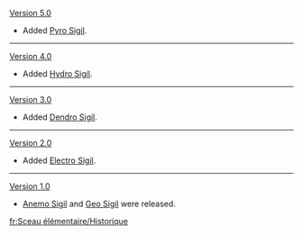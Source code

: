 {{Change History/Header}}
[[Version 5.0]]
*Added [[Pyro Sigil]].
----
[[Version 4.0]]
*Added [[Hydro Sigil]].
----
[[Version 3.0]]
*Added [[Dendro Sigil]].
----
[[Version 2.0]]
*Added [[Electro Sigil]].
----
[[Version 1.0]]
*[[Anemo Sigil]] and [[Geo Sigil]] were released.
<noinclude>
[[fr:Sceau élémentaire/Historique]]
</noinclude>